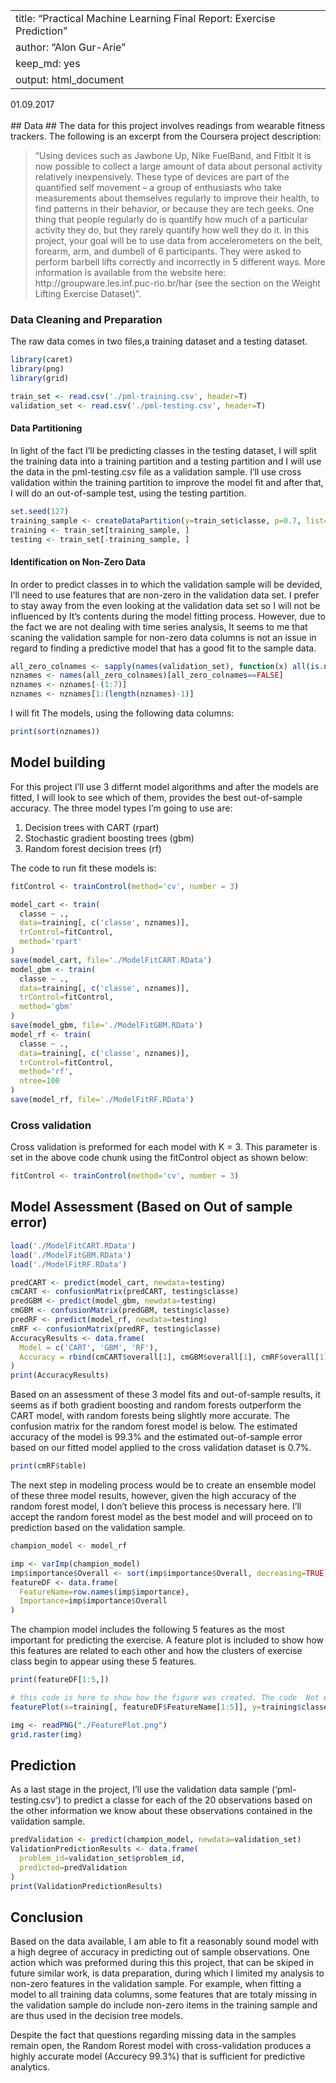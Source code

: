 
---
title: "Practical Machine Learning Final Report: Exercise Prediction "
author: "Alon Gur-Arie"
keep_md: yes
output: html_document
---
01.09.2017</br></br>
## Data ##
The data for this project involves readings from wearable fitness trackers. The following is an excerpt from the Coursera project description:

> "Using devices such as Jawbone Up, Nike FuelBand, and Fitbit it is now possible to collect a large amount of data about personal activity relatively inexpensively. These type of devices are part of the quantified self movement – a group of enthusiasts who take measurements about themselves regularly to improve their health, to find patterns in their behavior, or because they are tech geeks. One thing that people regularly do is quantify how much of a particular activity they do, but they rarely quantify how well they do it. In this project, your goal will be to use data from accelerometers on the belt, forearm, arm, and dumbell of 6 participants. They were asked to perform barbell lifts correctly and incorrectly in 5 different ways. More information is available from the website here: http://groupware.les.inf.puc-rio.br/har (see the section on the Weight Lifting Exercise Dataset)".

### Data Cleaning and Preparation ###
The raw data comes in two files,a training dataset and a testing dataset. 

```r
library(caret)
library(png)
library(grid)
```
```r
train_set <- read.csv('./pml-training.csv', header=T)
validation_set <- read.csv('./pml-testing.csv', header=T)
```

#### Data Partitioning ####
In light of the fact I'll be predicting classes in the testing dataset, I will split the training data into a training partition and a testing partition and I will  use the data in the pml-testing.csv file as a validation sample. I'll use cross validation within the training partition to improve the model fit and after that, I will do an out-of-sample test, using the testing partition.

```r
set.seed(127)
training_sample <- createDataPartition(y=train_set$classe, p=0.7, list=FALSE)
training <- train_set[training_sample, ]
testing <- train_set[-training_sample, ]
```

#### Identification on Non-Zero Data ####
In order to predict classes in to which  the validation sample will be devided, I'll need to use features that are non-zero in the validation data set. I prefer to stay away from the even looking at the validation data set so I will  not be influenced by It's contents during the model fitting process. However, due to the fact we are not dealing  with time series analysis, It seems to me that scaning  the validation sample for non-zero data columns is not an issue in regard to  finding a predictive model that has a good fit to the sample data.

```r
all_zero_colnames <- sapply(names(validation_set), function(x) all(is.na(validation_set[,x])==TRUE))
nznames <- names(all_zero_colnames)[all_zero_colnames==FALSE]
nznames <- nznames[-(1:7)]
nznames <- nznames[1:(length(nznames)-1)]
```

I will fit The models, using the following data columns:
```r
print(sort(nznames))
```

## Model building ##

For this project I'll use 3 differnt model algorithms and after the models are fitted, I will look to see which of them, provides the best out-of-sample accuracy. The three model types I'm going to use are:

1. Decision trees with CART (rpart)
2. Stochastic gradient boosting trees (gbm)
3. Random forest decision trees (rf)

The code to run fit these models is:

```r
fitControl <- trainControl(method='cv', number = 3)
```

```r
model_cart <- train(
  classe ~ ., 
  data=training[, c('classe', nznames)],
  trControl=fitControl,
  method='rpart'
)
save(model_cart, file='./ModelFitCART.RData')
model_gbm <- train(
  classe ~ ., 
  data=training[, c('classe', nznames)],
  trControl=fitControl,
  method='gbm'
)
save(model_gbm, file='./ModelFitGBM.RData')
model_rf <- train(
  classe ~ ., 
  data=training[, c('classe', nznames)],
  trControl=fitControl,
  method='rf',
  ntree=100
)
save(model_rf, file='./ModelFitRF.RData')
```

### Cross validation ###
Cross validation is preformed for each model with K = 3. This parameter is set in the above code chunk using the fitControl object as shown below:

```r
fitControl <- trainControl(method='cv', number = 3)
```

## Model Assessment (Based on Out of sample error) ##

```r
load('./ModelFitCART.RData')
load('./ModelFitGBM.RData')
load('./ModelFitRF.RData')
```

```r
predCART <- predict(model_cart, newdata=testing)
cmCART <- confusionMatrix(predCART, testing$classe)
predGBM <- predict(model_gbm, newdata=testing)
cmGBM <- confusionMatrix(predGBM, testing$classe)
predRF <- predict(model_rf, newdata=testing)
cmRF <- confusionMatrix(predRF, testing$classe)
AccuracyResults <- data.frame(
  Model = c('CART', 'GBM', 'RF'),
  Accuracy = rbind(cmCART$overall[1], cmGBM$overall[1], cmRF$overall[1])
)
print(AccuracyResults)
```

Based on an assessment of these 3 model fits and out-of-sample results, it seems as if  both gradient boosting and random forests outperform the CART model, with random forests being slightly more accurate. The confusion matrix for the random forest model is below. The estimated accuracy of the model is 99.3% and the estimated out-of-sample error based on our fitted model applied to the cross validation dataset is 0.7%.

```r
print(cmRF$table)
```

The next step in modeling process  would  be to create an ensemble model of these three model results, however, given the high accuracy of the random forest model, I don't believe this process is necessary here. I'll accept the random forest model as the best model and will proceed on to prediction based on the validation sample.

```r
champion_model <- model_rf
```

```r
imp <- varImp(champion_model)
imp$importance$Overall <- sort(imp$importance$Overall, decreasing=TRUE)
featureDF <- data.frame(
  FeatureName=row.names(imp$importance),
  Importance=imp$importance$Overall
)
```

The champion model includes the following 5 features as the most important for predicting the exercise. A feature plot is included to show how this features are related to each other and how the clusters of exercise class begin to appear using these 5 features.
```r
print(featureDF[1:5,])
```

```r
# this code is here to show how the figure was created. The code  Not executed to save memory during the creation of the html file.
featurePlot(x=training[, featureDF$FeatureName[1:5]], y=training$classe, plot = 'pairs')
```

```r
img <- readPNG("./FeaturePlot.png")
grid.raster(img)
```

## Prediction ##
As a last stage in the project, I'll use the validation data sample ('pml-testing.csv') to predict a classe for each of the 20 observations based on the other information we know about these observations contained in the validation sample.

```r
predValidation <- predict(champion_model, newdata=validation_set)
ValidationPredictionResults <- data.frame(
  problem_id=validation_set$problem_id,
  predicted=predValidation
)
print(ValidationPredictionResults)
```

## Conclusion ##

Based on the data available, I am able to fit a reasonably sound model with a high degree of accuracy in predicting out of sample observations. One action which was preformed during this this project, that can be skiped in future similar  work, is data preparation, during which I limited my analysis to non-zero features in the validation sample. For example, when fitting a model to all training data columns, some features that are totaly missing in the validation sample do include non-zero items in the training sample and are thus used in the decision tree models. 

Despite the fact that questions regarding missing data in the samples remain open, the Random Rorest model with cross-validation produces a highly accurate model (Accurecy 99.3%) that is sufficient for predictive analytics.

